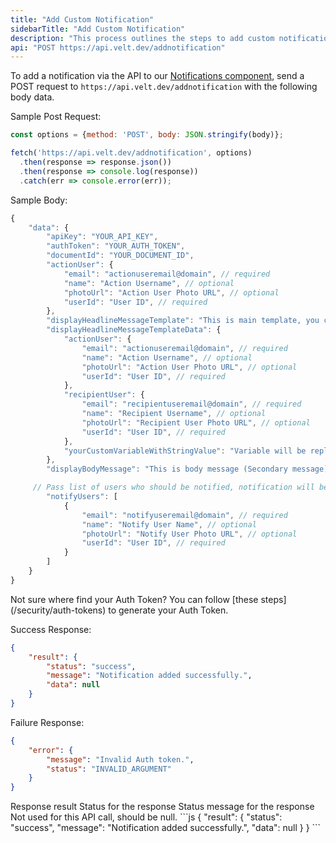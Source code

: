 ```yaml
---
title: "Add Custom Notification"
sidebarTitle: "Add Custom Notification"
description: "This process outlines the steps to add custom notifications to our Notifications component through an API."
api: "POST https://api.velt.dev/addnotification"
---
```



To add a notification via the API to our [Notifications component](/async-collaboration/notifications/overview), send a POST request to `https://api.velt.dev/addnotification` with the following body data.


Sample Post Request:

```jsx
const options = {method: 'POST', body: JSON.stringify(body)};

fetch('https://api.velt.dev/addnotification', options)
  .then(response => response.json())
  .then(response => console.log(response))
  .catch(err => console.error(err));
```

Sample Body:

```jsx
{
    "data": {
        "apiKey": "YOUR_API_KEY",
        "authToken": "YOUR_AUTH_TOKEN",
        "documentId": "YOUR_DOCUMENT_ID", 
        "actionUser": {
            "email": "actionuseremail@domain", // required
            "name": "Action Username", // optional
            "photoUrl": "Action User Photo URL", // optional
            "userId": "User ID", // required
        },
        "displayHeadlineMessageTemplate": "This is main template, you can pass variables using curly brackets like this: {actionUser}, {recipientUser}, {yourCustomVariableWithStringValue}",
        "displayHeadlineMessageTemplateData": {
            "actionUser": {
                "email": "actionuseremail@domain", // required
                "name": "Action Username", // optional
                "photoUrl": "Action User Photo URL", // optional
                "userId": "User ID", // required
            },
            "recipientUser": {
                "email": "recipientuseremail@domain", // required
                "name": "Recipient Username", // optional
                "photoUrl": "Recipient User Photo URL", // optional
                "userId": "User ID", // required
            },
            "yourCustomVariableWithStringValue": "Variable will be replaced with this text"
        },
        "displayBodyMessage": "This is body message (Secondary message)",

	 // Pass list of users who should be notified, notification will be shown to all the users in all section in notification panel and notification history panel, but it will be shown in 'forYou' section also to notifyUsers.
        "notifyUsers": [
            {
                "email": "notifyuseremail@domain", // required
                "name": "Notify User Name", // optional
                "photoUrl": "Notify User Photo URL", // optional
                "userId": "User ID", // required
            }
        ]
    }
}
```
<Info>
Not sure where find your Auth Token? You can follow [these steps](/security/auth-tokens) to generate your Auth Token.
</Info>


Success Response:

```JSON
{
    "result": {
        "status": "success",
        "message": "Notification added successfully.",
        "data": null
    }
}

```

Failure Response:

```JSON
{
    "error": {
        "message": "Invalid Auth token.",
        "status": "INVALID_ARGUMENT"
    }
}
```




<ResponseField name="result" type="object">
Response result
</ResponseField> 

<Expandable title="result" defaultOpen={true}>

<ResponseField name="status" type="string">
Status for the response
</ResponseField> 

<ResponseField name="message" type="string">
Status message for the response
</ResponseField>

<ResponseField name="data" type="N/A">
Not used for this API call, should be null.
</ResponseField>



</Expandable>



<ResponseExample>
```js
{
  "result": {
    "status": "success",
    "message": "Notification added successfully.",
    "data": null
  }
}
```
</ResponseExample>